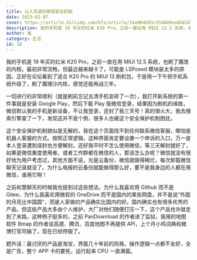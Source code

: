 ```yaml
---
title: 让人无语的微信安全机制
date: 2023-02-07
cover: https://article.biliimg.com/bfs/article/14a964b93c55d840eadb62d7bd80834bf8a3e4b9.png
description: 我的手机是 19 年买的红米 K20 Pro，之前一直在用 MIUI 12.5 系统，也刷了魔改的内核。最初非常流畅，但最近越来越卡了，可能是 LSPosed 模块装太多的原因，正好在论坛看到了适合 K20 Pro 的 MIUI 13 刷机包，于是用一下午把手机系统升级了......
author: 胤
category: 生活
id: 10
---
```



我的手机是 19 年买的红米 K20 Pro，之前一直在用 MIUI 12.5 系统，也刷了魔改的内核。最初非常流畅，但最近越来越卡了，可能是 LSPosed 模块装太多的原因，正好在论坛看到了适合 K20 Pro 的 MIUI 13 刷机包，于是用一下午把手机系统升级了，刷了魔理沙内核，感觉还能再战三年。

<LazyFancyboxImage src="https://article.biliimg.com/bfs/article/7ab45426516004b54dc20cd234265c43f1a82237.png" />

一切进行的非常顺利（就是刷前忘记五清手机变砖了一次），我打开新系统的第一件事就是安装 Google Play，然后下载 Play 版微信登录，结果因为刷机的缘故，微信默认我的手机是新设备，不让我登录，还封了我三天号！真的很火大，我去搜索引擎查了一下，发现这并不是个例，很多人也被这个安全保护机制困扰。

<LazyFancyboxImage src="https://article.biliimg.com/bfs/article/54cfc52b953d4d9c709723a1756c0c2f06072406.jpg" />

这个安全保护机制貌似是无解的，我在这个页面找不到任何联系微信客服，哪怕是机器人客服的方式。按照正常逻辑，这种界面肯定要设置一个申诉的入口，万一是本人登录遭到误封也方便解封。还好我平时不怎么使用微信，等三天解封就好了，如果是微信重度使用者，或者工作群都在微信的人，那该怎么办呢？微信就没有很好地为用户考虑过，其他方面不说，光是云备份，微信就做得稀烂，每次卸载微信聊天记录就没了。为什么电报的云备份就能做得那么好，要不是我身边的人都在用微信，谁用它啊！

之前和慧聊天的时候我也提到过这些想法，为什么我喜欢用 Github 而不是 Gitee，为什么我喜欢用微软的 OneDrive 而不是国内的某些网盘，并不是说“外国的月亮比中国圆”，而是人家做的产品确实比国内的好。国内确实也有很多优秀的产品，但这些产品大多由个人维护，大厂对他们随便打压一下，这个产品也许就走到了末路。这种例子挺多的，之前 PanDownload 的作者进了监狱，我用的地图软件 Bmap 的作者说高德、腾讯、百度地图不再提供 API，上个月小鸡词典和微博打官司输了，现在已经停服了。

<LazyFancyboxImage src="https://article.biliimg.com/bfs/article/c519858d792bf15efbe4610d9fd7e9ba3355c1eb.png" />

题外话：最讨厌的产品是淘宝，界面几十年前的风格，操作逻辑一点都不友好，全是广告，整个 APP 卡的要死，运行起来 CPU 一直满载。
